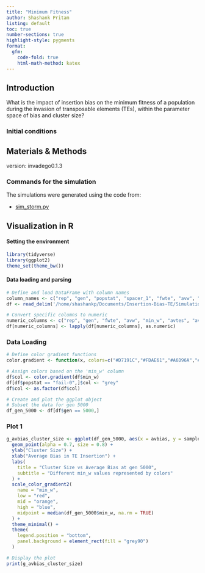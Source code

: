 ```yaml
---
title: "Minimum Fitness"
author: Shashank Pritam
listing: default
toc: true
number-sections: true
highlight-style: pygments
format: 
  gfm: 
    code-fold: true
    html-math-method: katex
---
```


## Introduction

What is the impact of insertion bias on the minimum fitness of a population during the invasion of transposable elements (TEs), within the parameter space of bias and cluster size?

### Initial conditions


## Materials & Methods

version: invadego0.1.3

### Commands for the simulation

The simulations were generated using the code from:

- [sim_storm.py](./Simulation-Results_Files/simulation_storm/sim_storm.py)


## Visualization in R

#### Setting the environment
```r
library(tidyverse)
library(ggplot2)
theme_set(theme_bw())
```


#### Data loading and parsing
```r

# Define and load DataFrame with column names
column_names <- c("rep", "gen", "popstat", "spacer_1", "fwte", "avw", "min_w", "avtes", "avpopfreq", "fixed", "spacer_2", "phase", "fwcli", "avcli", "fixcli", "spacer_3", "avbias", "3tot", "3cluster", "spacer_4", "sampleid")
df <- read_delim('/home/shashankp/Documents/Insertion-Bias-TE/Simulation-Results_Files/simulation_storm/23thAug23at110646PM/combined.txt', delim='\t', col_names = column_names)

# Convert specific columns to numeric
numeric_columns <- c("rep", "gen", "fwte", "avw", "min_w", "avtes", "avpopfreq", "fixed", "fwcli", "avcli", "fixcli", "avbias", "sampleid")
df[numeric_columns] <- lapply(df[numeric_columns], as.numeric)
```

### Data Loading
```r
# Define color gradient functions
color.gradient <- function(x, colors=c("#D7191C","#FDAE61","#A6D96A","#1A9641"), colsteps=100) { colorRampPalette(colors) (colsteps) [ findInterval(x, seq(min(df$min_w),1.0, length.out=colsteps)) ] }

# Assign colors based on the 'min_w' column
df$col <- color.gradient(df$min_w)
df[df$popstat == "fail-0",]$col <- "grey"
df$col <- as.factor(df$col)

# Create and plot the ggplot object
# Subset the data for gen 5000
df_gen_5000 <- df[df$gen == 5000,]
```

### Plot 1
```r

g_avbias_cluster_size <- ggplot(df_gen_5000, aes(x = avbias, y = sampleid, color = min_w)) +
  geom_point(alpha = 0.7, size = 0.8) +
  ylab("Cluster Size") +
  xlab("Average Bias in TE Insertion") +
  labs(
    title = "Cluster Size vs Average Bias at gen 5000",
    subtitle = "Different min_w values represented by colors"
  ) +
  scale_color_gradient2(
    name = "min_w",
    low = "red", 
    mid = "orange", 
    high = "blue", 
    midpoint = median(df_gen_5000$min_w, na.rm = TRUE)
  ) +
  theme_minimal() +
  theme(
    legend.position = "bottom", 
    panel.background = element_rect(fill = "grey90")
  )

# Display the plot
print(g_avbias_cluster_size)

```
